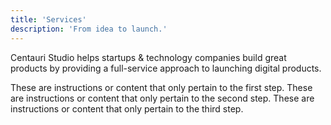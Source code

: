 ```yaml
---
title: 'Services'
description: 'From idea to launch.'
---
```


Centauri Studio helps startups & technology companies build great products by providing a full-service approach to launching digital products.

<Steps>
  <Step title="Design">
    These are instructions or content that only pertain to the first step.
  </Step>
  <Step title="Develop">
    These are instructions or content that only pertain to the second step.
  </Step>
  <Step title="Launch">
    These are instructions or content that only pertain to the third step.
  </Step>
</Steps>

<CardGroup cols={2}>
  <Card title="Web design" icon="">
  </Card>
  <Card title="Content" icon="">
  </Card>
  <Card title="Design sprints" icon="">
  </Card>
  <Card title="Prototyping" icon="">
  </Card>
  <Card title="UI/UX design" icon="">
  </Card>
  <Card title="Design systems" icon="">
  </Card>
  <Card title="Web development" icon="">
  </Card>
  <Card title="DevOps" icon="">
  </Card>
  <Card title="Mobile dev" icon="">
  </Card>
  <Card title="API integration" icon="">
  </Card>
  <Card title="Microservices" icon="">
  </Card>
  <Card title="React" icon="">
  </Card>
  <Card title="Typescript" icon="">
  </Card>
  <Card title="NextJS" icon="">
  </Card>
  <Card title="NodeJS" icon="">
  </Card>
  <Card title="Python" icon="">
  </Card>
  <Card title="AI/ML" icon="">
  </Card>
</CardGroup>


